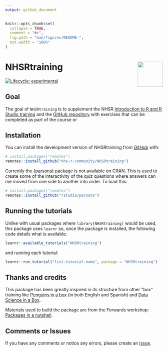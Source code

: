 ```yaml
---
output: github_document
---
```


<!-- README.md is generated from README.Rmd. Please edit that file -->


```r
knitr::opts_chunk$set(
  collapse = TRUE,
  comment = "#>",
  fig.path = "man/figures/README-",
  out.width = "100%"
)
```

# NHSRtraining <a alt="NHS-R Community's logo" href='https://nhsrcommunity.com/'><img src='https://nhs-r-community.github.io/assets/logo/nhsr-logo.png' align="right" height="80" /></a>

<!-- badges: start -->
[![Lifecycle: experimental](https://img.shields.io/badge/lifecycle-experimental-orange.svg)](https://lifecycle.r-lib.org/articles/stages.html#experimental)
<!-- badges: end -->

## Goal

The goal of `NHSRtraining` is to supplement the NHSR [Introduction to R and R Studio training](https://nhs-r-community.github.io/intro_r/) and the [GitHub repository](https://github.com/nhs-r-community/intro_r) with exercises that can be completed as part of the course or 

## Installation

You can install the development version of NHSRtraining from [GitHub](https://github.com/) with:

``` r
# install.packages("remotes")
remotes::install_github("nhs-r-community/NHSRtraining")
```

Currently the [{parsons} package](https://github.com/rstudio/parsons) is not available on CRAN. This is used to create some of the interactivity of the quiz questions where answers can me moved from one side to another into order. To load this:

``` r
# install.packages("remotes")
remotes::install_github("rstudio/parsons")
```

## Running the tutorials

Unlike with usual packages where `library(NHSRtraining)` would be used, this package uses `learnr` so, once the package is installed, the following code details what is available:


```r
learnr::available_tutorials("NHSRtraining")
```


and running each tutorial:

```r

learnr::run_tutorial("list-tutorial-name", package = "NHSRtraining")

```

## Thanks and credits

This package has been greatly inspired in its structure from other "box" training like [Penguins in a box](https://github.com/demar01/penguinsbox) (in both English and Spanish) and [Data Science in a Box](https://datasciencebox.org/). 

Materials used to build the package are from the Forwards workshop: [Packages in a nutshell](https://github.com/forwards/workshops/tree/dc5b9fba5cdfbebc737a0a393b374a18378be122).

## Comments or Issues

If you have any comments or notice any errors, please create an [issue](https://github.com/nhs-r-community/NHSRtraining/issues). 
